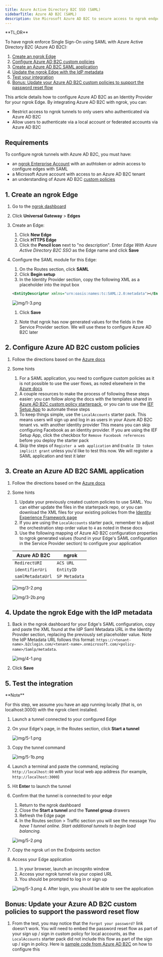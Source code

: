 ```yaml
---
title: Azure Active Directory B2C SSO (SAML)
sidebarTitle: Azure AD B2C (SAML)
description: Use Microsoft Azure AD B2C to secure access to ngrok endpoints
---
```



<Disclaimer />
<Tip>
**TL;DR**

To have ngrok enforce Single Sign-On using SAML with Azure Active Directory B2C (Azure AD B2C):

1. [Create an ngrok Edge](#create-edge)
1. [Configure Azure AD B2C custom policies](#create-policies)
1. [Create an Azure AD B2C SAML application](#create-app)
1. [Update the ngrok Edge with the IdP metadata](#update-ngrok-edge)
1. [Test your integration](#test-integration)
1. [Bonus: Update your Azure AD B2C custom policies to support the password reset flow](#bonus)
   </Tip>

This article details how to configure Azure AD B2C as an Identity Provider for your ngrok Edge. By integrating Azure AD B2C with ngrok, you can:

- Restrict access to ngrok tunnels to only users who authenticated via Azure AD B2C
- Allow users to authenticate via a local account or federated accounts via Azure AD B2C

## Requirements

To configure ngrok tunnels with Azure AD B2C, you must have:

- an [ngrok Enterprise Account](https://ngrok.com/pricing) with an authtoken or admin access to configure edges with SAML
- a Microsoft Azure account with access to an Azure AD B2C tenant
- an understanding of Azure AD B2C [custom policies](https://learn.microsoft.com/en-us/azure/active-directory-b2c/custom-policy-overview)

## 1. Create an ngrok Edge

1. Go to the [ngrok dashboard](https://dashboard.ngrok.com)
1. Click **Universal Gateway** > **Edges**
1. Create an Edge:
   1. Click **New Edge**
   1. Click **HTTPS Edge**
   1. Click the **Pencil Icon** next to "no description". Enter _Edge With Azure Active Directory B2C SSO_ as the Edge name and click **Save**

1. Configure the SAML module for this Edge:
   1. On the Routes section, click **SAML**
   1. Click **Begin setup**
   1. In the Identity Provider section, copy the following XML as a placeholder into the input box

   ```xml
   <EntityDescriptor xmlns="urn:oasis:names:tc:SAML:2.0:metadata"></EntityDescriptor>
   ```

   ![img/1-3.png](../img/azure-ad-b2c/img/1-3.png)
   1. Click **Save**

   1. Note that ngrok has now generated values for the fields in the Service Provider section. We will use these to configure Azure AD B2C later

## 2. Configure Azure AD B2C custom policies

1. Follow the directions based on the [Azure docs](https://learn.microsoft.com/en-us/azure/active-directory-b2c/tutorial-create-user-flows?pivots=b2c-custom-policy)

1. Some hints
   1. For a SAML application, you need to configure custom policies as it is not possible to use the user flows, as noted elsewhere in the [Azure docs](https://learn.microsoft.com/en-us/azure/active-directory-b2c/saml-service-provider?tabs=macos&pivots=b2c-user-flow#register-your-saml-application-in-azure-ad-b2c)
   1. A couple resources to make the process of following these steps easier: you can follow along the docs with the templates shared in [Azure AD B2C custom policy starterpack](https://github.com/Azure-Samples/active-directory-b2c-custom-policy-starterpack), or you can to use the [IEF Setup App](https://b2ciefsetupapp.azurewebsites.net) to automate these steps
   1. To keep things simple, use the `LocalAccounts` starter pack. This means users will sign up and log in as users in your Azure AD B2C tenant vs. with another identity provider This means you can skip configuring Facebook as an identity provider. If you are using the IEF Setup App, click the checkbox for `Remove Facebook references` before you deploy the starter pack
   1. Skip the steps of `Register a web application` and `Enable ID token implicit grant` unless you'd like to test this now. We will register a SAML application and test it later

## 3. Create an Azure AD B2C SAML application

1. Follow the directions based on the [Azure docs](https://learn.microsoft.com/en-us/azure/active-directory-b2c/saml-service-provider?tabs=windows&pivots=b2c-custom-policy)

1. Some hints
   1. Update your previously created custom policies to use SAML. You can either update the files in the starterpack repo, or you can download the XML files for your existing policies from the [Identity Experience Framework page](https://portal.azure.com/#view/Microsoft_AAD_B2CAdmin/CustomPoliciesMenuBlade/~/overview/tenantId/ngroksaml.onmicrosoft.com)
   1. If you are using the `LocalAccounts` starter pack, remember to adjust the orchestration step order value to `4` as noted in these docs
   1. Use the following mapping of Azure AD B2C configuration properties to ngrok generated values (found in your Edge's SAML configuration in the Service Provider section) to configure your application

   | Azure AD B2C      | ngrok         |
   | ----------------- | ------------- |
   | `RedirectURI`     | `ACS URL`     |
   | `identifierUri`   | `EntityID`    |
   | `samlMetadataUrl` | `SP Metadata` |

   ![img/3-2.png](../img/azure-ad-b2c/img/3-2.png)

   ![img/3-2b.png](../img/azure-ad-b2c/img/3-2b.png)

## 4. Update the ngrok Edge with the IdP metadata

1. Back in the ngrok dashboard for your Edge's SAML configuration, copy and paste the XML found at the IdP Saml Metadata URL in the Identity Provider section, replacing the previously set placeholder value. Note the IdP Metadata URL follows this format: `https://<tenant-name>.b2clogin.com/<tenant-name>.onmicrosoft.com/<policy-name>/Samlp/metadata`.

   ![img/4-1.png](../img/azure-ad-b2c/img/4-1.png)

1. Click **Save**

## 5. Test the integration

<Tip>
**Note**

For this step, we assume you have an app running locally (that is, on localhost:3000) with the ngrok client installed.

</Tip>

1. Launch a tunnel connected to your configured Edge

1. On your Edge's page, in the Routes section, click **Start a tunnel**

   ![img/5-1.png](../img/azure-ad-b2c/img/5-1.png)

1. Copy the tunnel command

   ![img/5-1b.png](../img/azure-ad-b2c/img/5-1b.png)

1. Launch a terminal and paste the command, replacing `http://localhost:80` with your local web app address (for example, `http://localhost:3000`)

1. Hit **Enter** to launch the tunnel

1. Confirm that the tunnel is connected to your edge
   1. Return to the ngrok dashboard
   1. Close the **Start a tunnel** and the **Tunnel group** drawers
   1. Refresh the Edge page
   1. In the Routes section > Traffic section you will see the message _You have 1 tunnel online. Start additional tunnels to begin load balancing._

   ![img/5-2.png](../img/azure-ad-b2c/img/5-2.png)

1. Copy the ngrok url on the Endpoints section

1. Access your Edge application
   1. In your browser, launch an incognito window
   1. Access your ngrok tunnel via your copied URL
   1. You should be prompted to log in or sign up

   ![img/5-3.png](../img/azure-ad-b2c/img/5-3.png) 4. After login, you should be able to see the application

## Bonus: Update your Azure AD B2C custom policies to support the password reset flow

1. From the test, you may notice that the `Forgot your password?` link doesn't work. You will need to embed the password reset flow as part of your sign up / sign in custom policy for local accounts, as the `LocalAccounts` starter pack did not include this flow as part of the sign up / sign in policy. Here is [sample code from Azure AD B2C](https://github.com/azure-ad-b2c/samples/tree/master/policies/embedded-password-reset) on how to configure this
